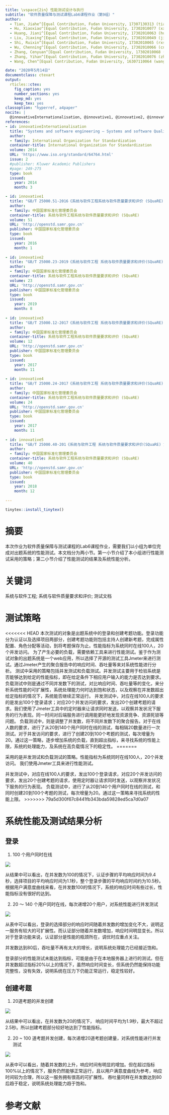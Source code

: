 ```yaml
---
title: \vspace{2in} 性能测试设计与执行
subtitle: "软件质量保障与测试课程Lab6课程作业（第9组）"
author:
  - Tian, Jiahe^[Equal Contribution, Fudan University, 17307130313 (tianjh17@fudan.edu.cn)]
  - Hu, Xiaoxiao^[Equal Contribution, Fudan University, 17302010077 (xxhu17@fudan.edu.cn)]
  - Huang, Jiani^[Equal Contribution, Fudan University, 17302010063 (huangjn17@fudan.edu.cn)]
  - Liu, Jiaxing^[Equal Contribution, Fudan University, 17302010049 (jiaxingliu17@fudan.edu.cn)]
  - Shi, Ruixin^[Equal Contribution, Fudan University, 17302010065 (rxshi17@fudan.edu.cn)]
  - Wu, Chenning^[Equal Contribution, Fudan University, 17302010066 (cnwu17@fudan.edu.cn)]
  - Zhang, Cenyuan^[Equal Contribution, Fudan University, 17302010068 (cenyuanzhang17@fudan.edu.cn)]
  - Zhang, Yihan^[Equal Contribution, Fudan University, 17302010076 (zhangyihan17@fudan.edu.cn)]
  - Wang, Chen^[Equal Contribution, Fudan University, 16307110064 (wangc16@fudan.edu.cn)]

date: "2020年5月14日"
documentclass: ctexart
output:
  rticles::ctex:
    fig_caption: yes
    number_sections: yes
    keep_md: yes
    keep_tex: yes
classoption: "hyperref, a4paper"
nocite: |
  @innovativeInternationalisation, @innovative1, @innovative2, @innovative3, @innovative4, @innovative5, @innovative6, @innovative7, @innovative8, @innovative9, @innovative10, @innovative11, @innovative12, @innovative13, @innovative14, @innovative15, @innovative16
references:
- id: innovativeInternationalisation
  title: "Systems and software engineering — Systems and software Quality Requirements and Evaluation (SQuaRE) — Guide to SQuaRE"
  author:
  - family: International Organization for Standardization
  container-title: International Organization for Standardization
  volume: 2014
  URL: 'https://www.iso.org/standard/64764.html'
  issue: 2
  #publisher: Kluwer Academic Publishers
  #page: 249-275
  type: book
  issued:
    year: 2014
    month: 3

- id: innovative1
  title: "GB/T 25000.51-2016《系统与软件工程系统与软件质量要求和评价 (SQuaRE) 第 51 部分 : 就绪可用软件产品 (RUSP) 的质量要求和测试细则》"
  author:
  - family: 中国国家标准化管理委员会
  container-title: 系统与软件工程系统与软件质量要求和评价 (SQuaRE)
  volume: 51
  URL: 'http://openstd.samr.gov.cn'
  publisher: 中国国家标准化管理委员会
  type: book
  issued:
    year: 2016
    month: 1
    
- id: innovative2
  title: "GB/T 25000.23-2019《系统与软件工程 系统与软件质量要求和评价(SQuaRE) 第23部分：系统与软件产品质量测量》"
  author:
  - family: 中国国家标准化管理委员会
  container-title: 系统与软件工程系统与软件质量要求和评价 (SQuaRE)
  volume: 23
  URL: 'http://openstd.samr.gov.cn'
  publisher: 中国国家标准化管理委员会
  type: book
  issued:
    year: 2019
    month: 8
    
- id: innovative3
  title: "GB/T 25000.12-2017《系统与软件工程 系统与软件质量要求和评价(SQuaRE) 第12部分：数据质量模型》"
  author:
  - family: 中国国家标准化管理委员会
  container-title: 系统与软件工程系统与软件质量要求和评价 (SQuaRE)
  volume: 12
  URL: 'http://openstd.samr.gov.cn'
  publisher: 中国国家标准化管理委员会
  type: book
  issued:
    year: 2017
    month: 11
    
- id: innovative4
  title: "GB/T 25000.24-2017《系统与软件工程 系统与软件质量要求和评价(SQuaRE) 第24部分：数据质量测量》"
  author:
  - family: 中国国家标准化管理委员会
  container-title: 系统与软件工程系统与软件质量要求和评价 (SQuaRE)
  volume: 24
  URL: 'http://openstd.samr.gov.cn'
  publisher: 中国国家标准化管理委员会
  type: book
  issued:
    year: 2017
    month: 11
    
- id: innovative5
  title: "GB/T 25000.40-201《系统与软件工程 系统与软件质量要求和评价(SQuaRE) 第40部分：评价过程》"
  author:
  - family: 中国国家标准化管理委员会
  container-title: 系统与软件工程系统与软件质量要求和评价 (SQuaRE)
  volume: 40
  URL: 'http://openstd.samr.gov.cn'
  publisher: 中国国家标准化管理委员会
  type: book
  issued:
    year: 2018
    month: 12
    
---
```


```r
tinytex::install_tinytex()
```

\newpage

\LARGE

\begin{center}
\textbf{性能测试设计与执行}
\end{center}

\large
\begin{center}
\textbf{\emph{软件质量保障与测试课程Lab6课程作业}}
\end{center}

# 摘要 {-}

本次作业为软件质量保障与测试课程的Lab6课程作业，需要我们以小组为单位完成对出题系统的性能测试。本文档分为两小节。第一小节介绍了本小组进行性能测试采用的策略；第二小节介绍了性能测试的结果及系统性能分析。

# 关键词 {-}

系统与软件工程; 系统与软件质量要求和评价; 测试文档

\normalsize

\newpage

\tableofcontents

\newpage

# 测试策略
<<<<<<< HEAD
本次测试的对象是出题系统中的登录和创建考题功能。登录功能分为认证以及选择项目两部分，创建考题功能则包括主持人创建新考题，完成属性配置、角色分配等活动，到将考题保存为止。性能指标为系统同时在线100人，20个并发访问。
为了产生必要的负载，需要依赖工具来进行性能测试。鉴于作为测试对象的出题系统是一个web应用，所以选择了开源的测试工具Jmeter来进行测试。通过Jmeter产生的聚合报告中的响应时间、吞吐量等来对系统性能进行分析。
测试中采用的策略包括并发测试和负载测试。并发测试主要用于检验系统是否能够达到给定的性能指标，即在给定条件下相应用户输入的能力是否达到要求。负载测试中则是通过不同并发数下的测试，对比响应时间、吞吐量等的变化，来分析系统性能的可扩展性，系统处理能力何时达到饱和状态，以及观察在并发数超出给定指标的情况下，系统能否继续正常运行。
并发测试中，对应在线100人的要求的是发出100个登录请求；对应20个并发访问的要求，发出20个创建考题的请求。我们使用了Jmeter工具中的定时器来让请求同时发送，以观察并发状况下服务的行为表现。同一时间对后端服务进行调用能更好地发现资源竞争、资源死锁等问题。
负载测试中，则是调整了并发数，将不同并发数下的聚合报告。对于在线人数的要求，进行了从20到140个用户同时在线的测试，每相隔20数量进行一次测试。对于并发访问的要求，进行了创建20到100个考题的测试，每次增量为20。通过这一策略，逐步增加系统的负载，直到超出指标，来寻找系统的性能上限，系统的处理能力，及系统在高负载情况下的稳定性。
=======

采用的是并发测试和负载测试的策略。性能指标为系统同时在线100人，20个并发访问。
我们使用Jmeter工具来进行性能测试。

并发测试中，对应在线100人的要求，发出100个登录请求，对应20个并发访问的要求，发出20个创建考题的请求，使用定时器让请求同时发送，以观察并发状况下服务的行为表现。
负载测试中，进行了从20到140个用户同时在线的测试，和同时创建20到100个考题的测试，每次增量为20。通过这一策略来寻找系统的性能上限。
>>>>>>> 79a5d300f67c8441fb343bda59828ed5ca7d0a07


# 系统性能及测试结果分析

## 登录

1. 100 个用户同时在线

![](resources/wcn/login_100.png)

从结果中可以看出，在并发数为100的情况下，认证步骤的平均响应时间为9.4秒，选择项目的平均响应时间为1.1秒，整个登录步骤的平均响应时间约为10.5秒。根据用户满意度曲线来看，在并发数100的情况下，系统的响应时间有些过长，性能指标没有很好的达到。

2. 20 ～ 140 个用户同时在线，每次递增20个用户，对系统性能进行并发测试

![](resources/wcn/login_aggregate.png)

从表中可以看出，登录的选择部分的响应时间随着并发数的增加变化不大，说明这一服务有较大的可扩展性。而认证部分随着并发数增加，响应时间明显变长。所以对于登录功能来说，认证部分是性能的瓶颈所在，调优时应重点关注。

并发数达到80后，吞吐量不再有太大的增长，说明系统处理能力已经接近饱和。

登录部分的性能测试未能达到指标，可能是由于在本地服务器上进行的测试。但在并发数超过指标20%以上的情况下，虽然响应时间变长，但系统仍然能保持功能完整性，没有失效，说明系统在压力下仍能正常运行，稳定性较好。

## 创建考题

1. 20道考题的并发创建

![](resources/wcn/create_question_20.png)

从结果中可以看出，在并发数为20的情况下， 响应时间平均为1.9秒，最大不超过2.5秒。所以创建考题部分较好地达到了性能指标。

2. 20 ~ 100 道考题并发创建，每次递增20道考题创建量，对系统性能进行并发测试

![](resources/wcn/create_question_aggregate.png)

从表中可以看出，随着并发数的上升，响应时间有明显的增加。但在超过指标100%以上的情况下，服务仍然能够正常运行，且以用户满意度曲线为参考，响应时间较为合理，所以这一服务拥有很高的可扩展性。
吞吐量同样在并发数达到80后趋于稳定，说明系统处理能力趋于饱和。

\pagebreak

# 参考文献 {-}
